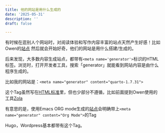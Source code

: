 ```yaml
---
title: 他的网站是用什么生成的
date: '2025-05-31'
description: ''
draft: false

---
```


有时候在逛别人个网站时，对阅读体验和写作内容丰富的站点天然产生好感！比如Owen的[站点](https://www.owenyoung.com/)
然后就会开始好奇，他们的网站是用什么搭建/生成的。

后来发现，大多数内容生成站点，都带有`<meta name='generator'>`标识的HTML标签。浏览时，打开开发者工具，搜索「generator」就能看到网站内容是由什么程序生成的。

比如我的网站是：`<meta name="generator" content="quarto-1.7.31">`

这个Tag虽然写在[HTML标准](https://html.spec.whatwg.org/multipage/semantics.html#standard-metadata-names)里，但也少部分不遵循，比如前面提到Owen使用的工具[Zola](https://getzola.org/)

有意思的是，使用Emacs ORG mode生成的[站点](https://entropicthoughts.com/index)会明确带上`<meta name="generator" content="Org Mode">`的Tag

Hugo，Wordpress基本都带有这个Tag。
